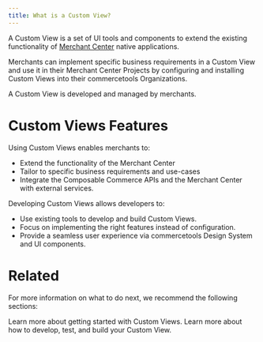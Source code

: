 ```yaml
---
title: What is a Custom View?
---
```


A Custom View is a set of UI tools and components to extend the existing functionality of [Merchant Center](https://commercetools.com/features/business-tooling) native applications.

Merchants can implement specific business requirements in a Custom View and use it in their Merchant Center Projects by configuring and installing Custom Views into their commercetools Organizations.

A Custom View is developed and managed by merchants.

<!--
![Merchants Overview](/images/custom-applications-merchants-overview.png)
-->

# Custom Views Features

Using Custom Views enables merchants to:

* Extend the functionality of the Merchant Center
* Tailor to specific business requirements and use-cases
* Integrate the Composable Commerce APIs and the Merchant Center with external services.

Developing Custom Views allows developers to:

* Use existing tools to develop and build Custom Views.
* Focus on implementing the right features instead of configuration.
* Provide a seamless user experience via commercetools Design System and UI components.

# Related

For more information on what to do next, we recommend the following sections:

<Cards smallTitle clickable>
  <Card
    title="Getting Started"
    href="/getting-started"
  >
    Learn more about getting started with Custom Views.
  </Card>
  <Card
    title="Development guidelines"
    href="/development"
  >
    Learn more about how to develop, test, and build your Custom View.
  </Card>
</Cards>
